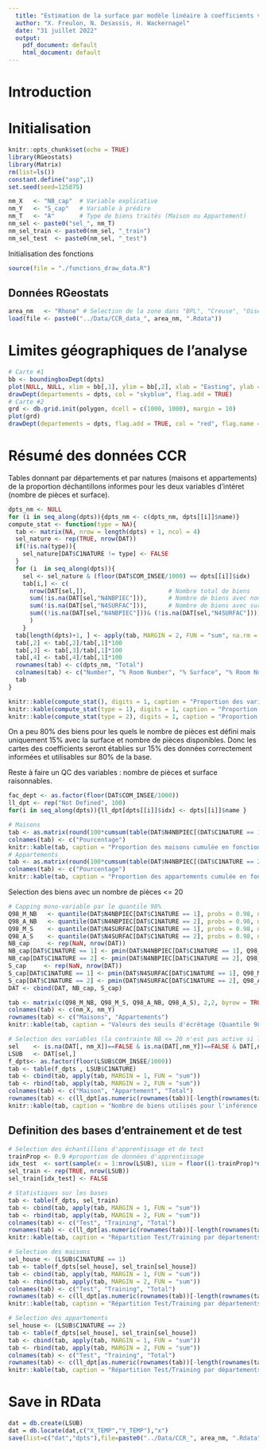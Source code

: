 ```yaml
---
  title: "Estimation de la surface par modèle linéaire à coefficients variant spatialement - EDA"
  author: "X. Freulon, N. Desassis, H. Wackernagel"
  date: "31 juillet 2022"
  output:
    pdf_document: default
    html_document: default
---
```

  
# Introduction

# Initialisation
  
```r
knitr::opts_chunk$set(echo = TRUE)
library(RGeostats)
library(Matrix)
rm(list=ls())
constant.define("asp",1)
set.seed(seed=125875)
```


```r
nm_X   <- "NB_cap"  # Variable explicative
nm_Y   <- "S_cap"   # Variable à prédire
nm_T   <- "A"       # Type de biens traités (Maison ou Appartement)
nm_sel <- paste0("sel_", nm_T)
nm_sel_train <- paste0(nm_sel, "_train")
nm_sel_test  <- paste0(nm_sel, "_test")
```

Initialisation des fonctions

```r
source(file = "./functions_draw_data.R")
```

## Données RGeostats

```r
area_nm   <- "Rhone" # Selection de la zone dans "BPL", "Creuse", "Oise", "Rhone"
load(file <- paste0("../Data/CCR_data_", area_nm, ".Rdata"))
```

# Limites géographiques de l'analyse

```r
# Carte #1
bb <- boundingboxDept(dpts)
plot(NULL, NULL, xlim = bb[,1], ylim = bb[,2], xlab = "Easting", ylab = "Northing")
drawDept(departements = dpts, col = "skyblue", flag.add = TRUE)
# Carte #2
grd <- db.grid.init(polygon, dcell = c(1000, 1000), margin = 10)
plot(grd)
drawDept(departements = dpts, flag.add = TRUE, col = "red", flag.name = TRUE)
```

# Résumé des données CCR

Tables donnant par départements et par natures (maisons et appartements) de la proportion déchantillons informes pour les deux variables d'intéret (nombre de pièces et surface).

```r
dpts_nm <- NULL
for (i in seq_along(dpts)){dpts_nm <- c(dpts_nm, dpts[[i]]$name)}
compute_stat <- function(type = NA){
  tab <- matrix(NA, nrow = length(dpts) + 1, ncol = 4)
  sel_nature <- rep(TRUE, nrow(DAT))
  if(!is.na(type)){
    sel_nature[DAT$C1NATURE != type] <- FALSE
  }
  for (i  in seq_along(dpts)){
    sel <- sel_nature & (floor(DAT$COM_INSEE/1000) == dpts[[i]]$idx)
    tab[i,] <- c(
      nrow(DAT[sel,]),                       # Nombre total de biens
      sum(!is.na(DAT[sel,"N4NBPIEC"])),      # Nombre de biens avec nombre de pièces informé
      sum(!is.na(DAT[sel,"N4SURFAC"])),      # Nombre de biens avec surface informée
      sum((!is.na(DAT[sel,"N4NBPIEC"]))& (!is.na(DAT[sel,"N4SURFAC"]))) 
      )
    }
  tab[length(dpts)+1, ] <- apply(tab, MARGIN = 2, FUN = "sum", na.rm =  TRUE)
  tab[,2] <- tab[,2]/tab[,1]*100
  tab[,3] <- tab[,3]/tab[,1]*100
  tab[,4] <- tab[,4]/tab[,1]*100
  rownames(tab) <- c(dpts_nm, "Total")
  colnames(tab) <- c("Number", "% Room Number", "% Surface", "% Room Number and Surface")
  tab  
}

knitr::kable(compute_stat(), digits = 1, caption = "Proportion des variables definies pour tous les biens")
knitr::kable(compute_stat(type = 1), digits = 1, caption = "Proportion des variables definies pour tous les maisons")
knitr::kable(compute_stat(type = 2), digits = 1, caption = "Proportion des variables definies pour tous les appartements")
```

On a peu 80% des biens pour les quels le nombre de pièces est défini mais uniquement 15% avec la surface et nombre de pièces disponibles. Donc les cartes des coefficients seront établies sur 15% des données correctement informées et utilisables sur 80% de la base.

Reste à faire un QC des variables : nombre de pièces et surface raisonnables.

```r
fac_dept <- as.factor(floor(DAT$COM_INSEE/1000))
ll_dpt <- rep("Not Defined", 100)
for(i in seq_along(dpts)){ll_dpt[dpts[[i]]$idx] <- dpts[[i]]$name }

# Maisons
tab <- as.matrix(round(100*cumsum(table(DAT$N4NBPIEC[(DAT$C1NATURE == 1)&(DAT$N4NBPIEC < 100)]))/sum(table(DAT$N4NBPIEC[(DAT$C1NATURE == 1)&(DAT$N4NBPIEC < 100)])),digits = 2))
colnames(tab) <- c("Pourcentage")
knitr::kable(tab, caption = "Proportion des maisons cumulée en fonction du nombre de pièces")
# Appartements
tab <- as.matrix(round(100*cumsum(table(DAT$N4NBPIEC[(DAT$C1NATURE == 2)&(DAT$N4NBPIEC < 100)]))/sum(table(DAT$N4NBPIEC[(DAT$C1NATURE == 2)&(DAT$N4NBPIEC < 100)])),digits = 2))
colnames(tab) <- c("Pourcentage")
knitr::kable(tab, caption = "Proportion des appartements cumulée en fonction du nombre de pièces")
```

Selection des biens avec un nombre de pièces <= 20

```r
# Capping mono-variable par le quantile 98%
Q98_M_NB   <- quantile(DAT$N4NBPIEC[DAT$C1NATURE == 1], probs = 0.98, na.rm = TRUE)
Q98_A_NB   <- quantile(DAT$N4NBPIEC[DAT$C1NATURE == 2], probs = 0.98, na.rm = TRUE)
Q98_M_S    <- quantile(DAT$N4SURFAC[DAT$C1NATURE == 1], probs = 0.98, na.rm = TRUE)
Q98_A_S    <- quantile(DAT$N4SURFAC[DAT$C1NATURE == 2], probs = 0.98, na.rm = TRUE)
NB_cap     <- rep(NaN, nrow(DAT))
NB_cap[DAT$C1NATURE == 1] <- pmin(DAT$N4NBPIEC[DAT$C1NATURE == 1], Q98_M_NB)
NB_cap[DAT$C1NATURE == 2] <- pmin(DAT$N4NBPIEC[DAT$C1NATURE == 2], Q98_A_NB)
S_cap     <- rep(NaN, nrow(DAT))
S_cap[DAT$C1NATURE == 1] <- pmin(DAT$N4SURFAC[DAT$C1NATURE == 1], Q98_M_S)
S_cap[DAT$C1NATURE == 2] <- pmin(DAT$N4SURFAC[DAT$C1NATURE == 2], Q98_A_S)
DAT <- cbind(DAT, NB_cap, S_cap)

tab <- matrix(c(Q98_M_NB, Q98_M_S, Q98_A_NB, Q98_A_S), 2,2, byrow = TRUE)
colnames(tab) <- c(nm_X, nm_Y)
rownames(tab) <- c("Maisons", "Appartements")
knitr::kable(tab, caption = "Valeurs des seuils d'écrêtage (Quantile 98%)")
```


```r
# Selection des variables (la contrainte NB <= 20 n'est pas active si la variable est écrètée)
sel    <- is.na(DAT[, nm_X])==FALSE & is.na(DAT[,nm_Y])==FALSE & DAT[,nm_X] <= 20
LSUB   <- DAT[sel,]
f_dpts<- as.factor(floor(LSUB$COM_INSEE/1000))
tab <- table(f_dpts , LSUB$C1NATURE)
tab <- cbind(tab, apply(tab, MARGIN = 1, FUN = "sum"))
tab <- rbind(tab, apply(tab, MARGIN = 2, FUN = "sum"))
colnames(tab) <- c("Maison", "Appartement", "Total")
rownames(tab) <- c(ll_dpt[as.numeric(rownames(tab))[-length(rownames(tab))]], "Total")
knitr::kable(tab, caption = "Nombre de biens utilisés pour l'inférence du modèle")
```

## Definition des bases d'entrainement et de test

```r

# Selection des échantillons d'apprentissage et de test
trainProp <- 0.9 #proportion de données d'apprentissage
idx_test  <- sort(sample(x = 1:nrow(LSUB), size = floor((1-trainProp)*nrow(LSUB)),replace = FALSE))
sel_train <- rep(TRUE, nrow(LSUB))
sel_train[idx_test] <- FALSE

# Statistiques sur les bases
tab <- table(f_dpts, sel_train)
tab <- cbind(tab, apply(tab, MARGIN = 1, FUN = "sum"))
tab <- rbind(tab, apply(tab, MARGIN = 2, FUN = "sum"))
colnames(tab) <- c("Test", "Training", "Total")
rownames(tab) <- c(ll_dpt[as.numeric(rownames(tab))[-length(rownames(tab))]], "Total")
knitr::kable(tab, caption = "Répartition Test/Training par départements - Tous biens")

# Selection des maisons
sel_house <- (LSUB$C1NATURE == 1)
tab <- table(f_dpts[sel_house], sel_train[sel_house])
tab <- cbind(tab, apply(tab, MARGIN = 1, FUN = "sum"))
tab <- rbind(tab, apply(tab, MARGIN = 2, FUN = "sum"))
colnames(tab) <- c("Test", "Training", "Total")
rownames(tab) <- c(ll_dpt[as.numeric(rownames(tab))[-length(rownames(tab))]], "Total")
knitr::kable(tab, caption = "Répartition Test/Training par départements - Maisons")

# Selection des appartements
sel_house <- (LSUB$C1NATURE == 2)
tab <- table(f_dpts[sel_house], sel_train[sel_house])
tab <- cbind(tab, apply(tab, MARGIN = 1, FUN = "sum"))
tab <- rbind(tab, apply(tab, MARGIN = 2, FUN = "sum"))
colnames(tab) <- c("Test", "Training", "Total")
rownames(tab) <- c(ll_dpt[as.numeric(rownames(tab))[-length(rownames(tab))]], "Total")
knitr::kable(tab, caption = "Répartition Test/Training par départements - Appartements")

```

# Save in RData

```r
dat = db.create(LSUB)
dat = db.locate(dat,c("X_TEMP","Y_TEMP"),"x")
save(list=c("dat","dpts"),file=paste0("../Data/CCR_", area_nm, ".Rdata"))
```

